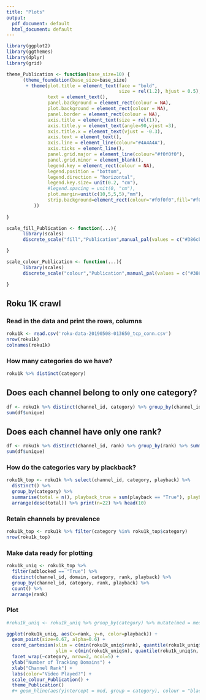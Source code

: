 ```yaml
---
title: "Plots"
output:
  pdf_document: default
  html_document: default
---
```


```r
library(ggplot2)
library(ggthemes)
library(dplyr)
library(grid)

theme_Publication <- function(base_size=10) {
      (theme_foundation(base_size=base_size)
       + theme(plot.title = element_text(face = "bold",
                                         size = rel(1.2), hjust = 0.5),
               text = element_text(),
               panel.background = element_rect(colour = NA),
               plot.background = element_rect(colour = NA),
               panel.border = element_rect(colour = NA),
               axis.title = element_text(size = rel(1)),
               axis.title.y = element_text(angle=90,vjust =3),
               axis.title.x = element_text(vjust = -0.3),
               axis.text = element_text(), 
               axis.line = element_line(colour="#4A4A4A"),
               axis.ticks = element_line(),
               panel.grid.major = element_line(colour="#f0f0f0"),
               panel.grid.minor = element_blank(),
               legend.key = element_rect(colour = NA),
               legend.position = "bottom",
               legend.direction = "horizontal",
               legend.key.size= unit(0.2, "cm"),
               #legend.spacing = unit(0, "cm"),
               plot.margin=unit(c(10,5,5,5),"mm"),
               strip.background=element_rect(colour="#f0f0f0",fill="#f0f0f0")
          ))
      
}

scale_fill_Publication <- function(...){
      library(scales)
      discrete_scale("fill","Publication",manual_pal(values = c("#386cb0","#fdb462","#7fc97f","#ef3b2c","#662506","#a6cee3","#fb9a99","#984ea3","#ffff33")), ...)

}

scale_colour_Publication <- function(...){
      library(scales)
      discrete_scale("colour","Publication",manual_pal(values = c("#386cb0","#f58403","#7fc97f","#ef3b2c","#662506","#a6cee3","#fb9a99","#984ea3","#ffff33")), ...)

}
```

## Roku 1K crawl

### Read in the data and print the rows, columns
```r
roku1k <- read.csv('roku-data-20190508-013650_tcp_conn.csv')
nrow(roku1k)
colnames(roku1k)
```

### How many categories do we have?
```r
roku1k %>% distinct(category)
```

## Does each channel belong to only one category?
```r
df <- roku1k %>% distinct(channel_id, category) %>% group_by(channel_id) %>% summarise(counts = n(), unique = counts == 1)
sum(df$unique)
```

## Does each channel have only one rank?
```r
df <- roku1k %>% distinct(channel_id, rank) %>% group_by(rank) %>% summarise(counts = n(), unique = counts == 1) 
sum(df$unique)
```

### How do the categories vary by plackback?
```r
roku1k_top <- roku1k %>% select(channel_id, category, playback) %>% 
  distinct() %>% 
  group_by(category) %>% 
  summarise(total = n(), playback_true = sum(playback == "True"), playback_false = sum(playback == "False")) %>% 
  arrange(desc(total)) %>% print(n=22) %>% head(10)
```


### Retain channels by prevalence
```r
roku1k_top <- roku1k %>% filter(category %in% roku1k_top$category) 
nrow(roku1k_top)
```

### Make data ready for plotting
```r
roku1k_uniq <- roku1k_top %>% 
  filter(adblocked == "True") %>% 
  distinct(channel_id, domain, category, rank, playback) %>% 
  group_by(channel_id, category, rank, playback) %>% 
  count() %>% 
  arrange(rank)
```

### Plot
```r
#roku1k_uniq <- roku1k_uniq %>% group_by(category) %>% mutate(med = median(n))

ggplot(roku1k_uniq, aes(x=rank, y=n, color=playback)) +
  geom_point(size=0.67, alpha=0.6) + 
  coord_cartesian(xlim = c(min(roku1k_uniq$rank), quantile(roku1k_uniq$rank, 0.99)),
                  ylim = c(min(roku1k_uniq$n), quantile(roku1k_uniq$n, 0.997))) +
  facet_wrap(~category, nrow=2, ncol=5) + 
  ylab("Number of Tracking Domains") + 
  xlab("Channel Rank") + 
  labs(color="Video Played?") + 
  scale_colour_Publication() + 
  theme_Publication() 
  #+ geom_hline(aes(yintercept = med, group = category), colour = "black", linetype = 2)
```